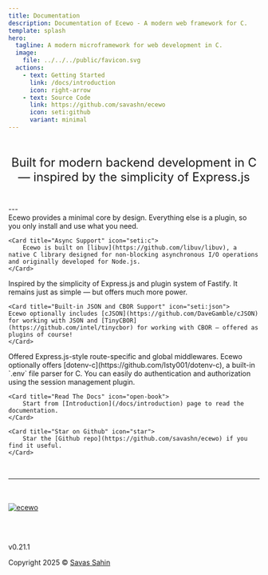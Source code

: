 ```yaml
---
title: Documentation
description: Documentation of Ecewo - A modern web framework for C.
template: splash
hero:
  tagline: A modern microframework for web development in C.
  image:
    file: ../../../public/favicon.svg
  actions:
    - text: Getting Started
      link: /docs/introduction
      icon: right-arrow
    - text: Source Code
      link: https://github.com/savashn/ecewo
      icon: seti:github
      variant: minimal
---
```



<p style="font-size: 1.5rem; text-align: center; margin-top: 5rem; margin-top: 3rem;">Built for modern backend development in C — inspired by the simplicity of Express.js</p>
<br/>
---
<br/>

<CardGrid stagger>
  <Card title="Everything Is A Plugin" icon="puzzle">
    Ecewo provides a minimal core by design. Everything else is a plugin, so you only install and use what you need.
  </Card>

	<Card title="Async Support" icon="seti:c">
		Ecewo is built on [libuv](https://github.com/libuv/libuv), a native C library designed for non-blocking asynchronous I/O operations and originally developed for Node.js.
	</Card>

  <Card title="Simple As Node.js" icon="node">
    Inspired by the simplicity of Express.js and plugin system of Fastify. It remains just as simple — but offers much more power.
	</Card>

	<Card title="Built-in JSON and CBOR Support" icon="seti:json">
    Ecewo optionally includes [cJSON](https://github.com/DaveGamble/cJSON) for working with JSON and [TinyCBOR](https://github.com/intel/tinycbor) for working with CBOR — offered as plugins of course!
	</Card>

  <Card title="Middleware Structure" icon="puzzle">
		Offered Express.js-style route-specific and global middlewares.
	</Card>

  <Card title="Env Configuration" icon="setting">
		Ecewo optionally offers [dotenv-c](https://github.com/Isty001/dotenv-c), a built-in `.env` file parser for C.
	</Card>

  <Card title="Authentication Mechanism" icon="seti:lock">
		You can easily do authentication and authorization using the session management plugin.
	</Card>

	<Card title="Read The Docs" icon="open-book">
		Start from [Introduction](/docs/introduction) page to read the documentation.
	</Card>

	<Card title="Star on Github" icon="star">
		Star the [Github repo](https://github.com/savashn/ecewo) if you find it useful.
	</Card>

</CardGrid>

<br />
<hr />
<br />
<br />

<div style={{ display: 'flex', flexDirection: 'column',justifyContent: 'center', alignItems: 'center' }}>
  <a href="https://github.com/savashn/ecewo">
    <img src='/ecewologo.svg' alt="ecewo" />
  </a>

  <br /><br />

  <p style={{fontSize: '2rem'}}>v0.21.1</p>
  <div>Copyright 2025 &copy; <a href="https://github.com/savashn">Savas Sahin</a></div>
</div>
